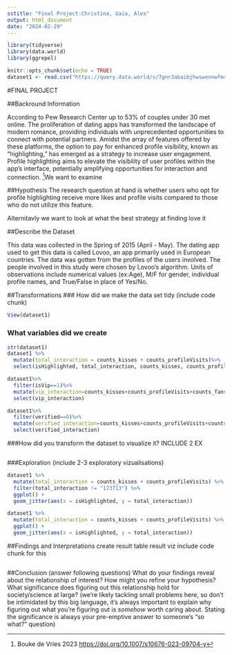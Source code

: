 ---
sstitle: "Final Project:Christina, Gaia, Alex"
output: html_document
date: "2024-02-29"
---

```{r}
library(tidyverse)
library(data.world)
library(ggrepel)
```

```{r setup, include=FALSE}
knitr::opts_chunk$set(echo = TRUE)
dataset1 <- read.csv("https://query.data.world/s/7gnr3abaibjhwswennwfmct3pwbcre?dws=00000", header=TRUE, stringsAsFactors=FALSE);


```
#FINAL PROJECT

##Backround Information 

According to Pew Research Center up to 53% of couples under 30 met online. The proliferation of dating apps has transformed the landscape of modern romance, providing individuals with unprecedented opportunities to connect with potential partners. Amidst the array of features offered by these platforms, the option to pay for enhanced profile visibility, known as "highlighting," has emerged as a strategy to increase user engagement. Profile highlighting aims to elevate the visibility of user profiles within the app's interface, potentially amplifying opportunities for interaction and connection. ^[Bouke de Vries 2023 <https://doi.org/10.1007/s10676-023-09704-y>]We want to examine  

##Hypothesis
The research question at hand is whether users who opt for profile highlighting receive more likes and profile visits compared to those who do not utilize this feature.

Alternitavly we want to look at what the best strategy at finding love it




##Describe the Dataset

This data was collected in the Spring of 2015 (April - May). The dating app used to get this data is called Lovoo, an app primarily used in European countries. The data was gotten from the profiles of the users involved. The people involved in this study were chosen by Lovoo's algorithm. Units of observations include numerical values (ex:Age), M/F for gender, individual profile names, and True/False in place of Yes/No. 


##Transformations
### How did we make the data set tidy (include code chunk)
```{r}
View(dataset1)
```

### What variables did we create
```{r}
str(dataset1)
dataset1 %>%
  mutate(total_interaction = counts_kisses + counts_profileVisits)%>%
  select(isHighlighted, total_interaction, counts_kisses, counts_profileVisits)

dataset1%>%
  filter(isVip==1)%>%
  mutate(vip_interaction=counts_kisses+counts_profileVisits+counts_fans)%>%
  select(vip_interaction)

dataset1%>%
  filter(verified==0)%>%
  mutate(verified_interaction=counts_kisses+counts_profileVisits+counts_fans)%>%
  select(verified_interaction)

```

###How did you transform the dataset to visualize it? INCLUDE 2 EX
```{r}

```

###Exploration (include 2-3 exploratory vizualisations)
```{r}
dataset1 %>%
  mutate(total_interaction = counts_kisses + counts_profileVisits) %>%
  filter(total_interaction != "173713") %>%
  ggplot() +
  geom_jitter(aes(x = isHighlighted, y = total_interaction))

dataset1 %>%
  mutate(total_interaction = counts_kisses + counts_profileVisits) %>%
  ggplot() +
  geom_jitter(aes(x = isHighlighted, y = total_interaction))
```

##Findings and Interpretations
create result table
result viz include code chunk for this
```{r}

```

##Conclusion (answer following questions)
What do your findings reveal about the relationship of interest?
How might you refine your hypothesis?
What significance does figuring out this relationship hold for society/science at large? (we’re likely tackling small problems here, so don’t be intimidated by this big language, it’s always important to explain why figuring out what you’re figuring out is *somehow* worth caring about. Stating the significance is always your pre-emptive answer to someone’s “so what?” question)


